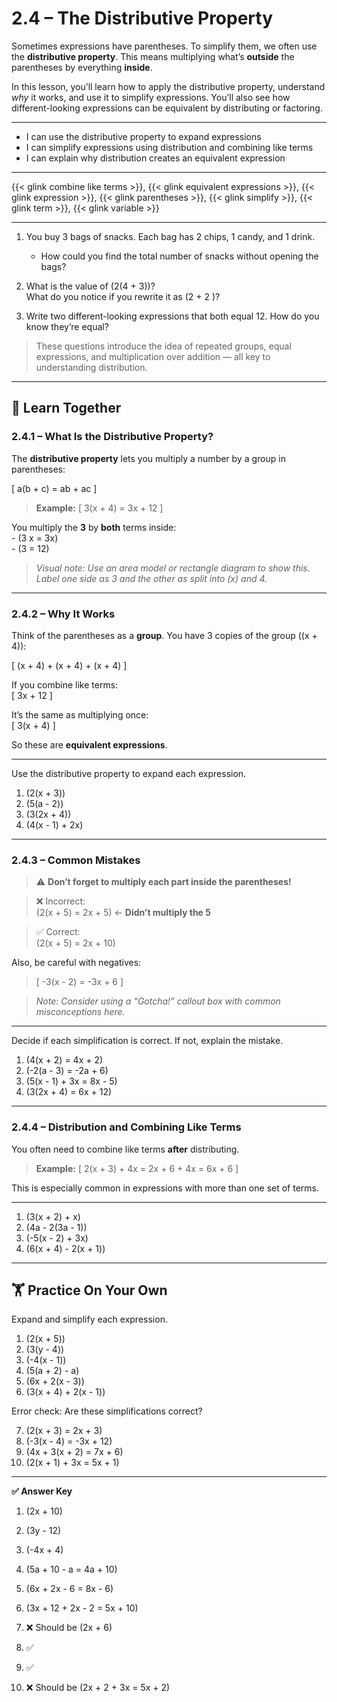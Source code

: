 # 2.4 – The Distributive Property {.unnumbered}

Sometimes expressions have parentheses. To simplify them, we often use the **distributive property**. This means multiplying what's **outside** the parentheses by everything **inside**.

In this lesson, you'll learn how to apply the distributive property, understand *why* it works, and use it to simplify expressions. You'll also see how different-looking expressions can be equivalent by distributing or factoring.

---

:::{.objectives}
- I can use the distributive property to expand expressions  
- I can simplify expressions using distribution and combining like terms  
- I can explain why distribution creates an equivalent expression  
:::

---

:::{.vocab}
{{< glink combine like terms >}}, {{< glink equivalent expressions >}}, {{< glink expression >}}, {{< glink parentheses >}}, {{< glink simplify >}}, {{< glink term >}}, {{< glink variable >}}
:::

---

:::{.warmup collapse=true}
1. You buy 3 bags of snacks. Each bag has 2 chips, 1 candy, and 1 drink.  
   - How could you find the total number of snacks without opening the bags?

2. What is the value of \(2(4 + 3)\)?  
   What do you notice if you rewrite it as \(2 \cdot 4 + 2 \cdot 3\)?

3. Write two different-looking expressions that both equal 12. How do you know they’re equal?

> These questions introduce the idea of repeated groups, equal expressions, and multiplication over addition — all key to understanding distribution.
:::

---

## 🧠 Learn Together

### 2.4.1 – What Is the Distributive Property?

The **distributive property** lets you multiply a number by a group in parentheses:

\[
a(b + c) = ab + ac
\]

> **Example:**
> \[
> 3(x + 4) = 3x + 12
> \]

You multiply the **3** by **both** terms inside:  
- \(3 \cdot x = 3x\)  
- \(3 \cdot 4 = 12\)

> _Visual note: Use an area model or rectangle diagram to show this. Label one side as 3 and the other as split into \(x\) and 4._

---

### 2.4.2 – Why It Works

Think of the parentheses as a **group**. You have 3 copies of the group \((x + 4)\):

\[
(x + 4) + (x + 4) + (x + 4)
\]

If you combine like terms:  
\[
3x + 12
\]

It’s the same as multiplying once:  
\[
3(x + 4)
\]

So these are **equivalent expressions**.

---

:::{.you-try collapse=true title="🧠 Try Using the Distributive Property"}
Use the distributive property to expand each expression.

1. \(2(x + 3)\)  
2. \(5(a - 2)\)  
3. \(3(2x + 4)\)  
4. \(4(x - 1) + 2x\)
:::

---

### 2.4.3 – Common Mistakes

> ⚠️ **Don’t forget to multiply each part inside the parentheses!**

> ❌ Incorrect:  
> \(2(x + 5) = 2x + 5\) ← **Didn’t multiply the 5**

> ✅ Correct:  
> \(2(x + 5) = 2x + 10\)

Also, be careful with negatives:

> \[
> -3(x - 2) = -3x + 6
> \]

> _Note: Consider using a “Gotcha!” callout box with common misconceptions here._

---

:::{.you-try collapse=true title="💥 Mistake or Not?"}
Decide if each simplification is correct. If not, explain the mistake.

1. \(4(x + 2) = 4x + 2\)  
2. \(-2(a - 3) = -2a + 6\)  
3. \(5(x - 1) + 3x = 8x - 5\)  
4. \(3(2x + 4) = 6x + 12\)
:::

---

### 2.4.4 – Distribution and Combining Like Terms

You often need to combine like terms **after** distributing.

> **Example:**
> \[
> 2(x + 3) + 4x = 2x + 6 + 4x = 6x + 6
> \]

This is especially common in expressions with more than one set of terms.

---

:::{.you-try collapse=true title="✏️ Distribute and Simplify"}
1. \(3(x + 2) + x\)  
2. \(4a - 2(3a - 1)\)  
3. \(-5(x - 2) + 3x\)  
4. \(6(x + 4) - 2(x + 1)\)
:::

---

## 🏋️ Practice On Your Own

Expand and simplify each expression.

1. \(2(x + 5)\)  
2. \(3(y - 4)\)  
3. \(-4(x - 1)\)  
4. \(5(a + 2) - a\)  
5. \(6x + 2(x - 3)\)  
6. \(3(x + 4) + 2(x - 1)\)

Error check: Are these simplifications correct?

7. \(2(x + 3) = 2x + 3\)  
8. \(-3(x - 4) = -3x + 12\)  
9. \(4x + 3(x + 2) = 7x + 6\)  
10. \(2(x + 1) + 3x = 5x + 1\)

---

:::{.answers collapse=true}
**✅ Answer Key**

1. \(2x + 10\)  
2. \(3y - 12\)  
3. \(-4x + 4\)  
4. \(5a + 10 - a = 4a + 10\)  
5. \(6x + 2x - 6 = 8x - 6\)  
6. \(3x + 12 + 2x - 2 = 5x + 10\)

7. ❌ Should be \(2x + 6\)  
8. ✅  
9. ✅  
10. ❌ Should be \(2x + 2 + 3x = 5x + 2\)
:::
